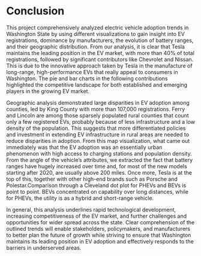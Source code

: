 # Conclusion


This project comprehensively analyzed electric vehicle adoption trends in Washington State by using different visualizations to gain insight into EV registrations, dominance by manufacturers, the evolution of battery ranges, and their geographic distribution. From our analysis, it is clear that Tesla maintains the leading position in the EV market, with more than 40% of total registrations, followed by significant contributors like Chevrolet and Nissan. This is due to the innovative approach taken by Tesla in the manufacture of long-range, high-performance EVs that really appeal to consumers in Washington. The pie and bar charts in the following contributions highlighted the competitive landscape for both established and emerging players in the growing EV market.

Geographic analysis demonstrated large disparities in EV adoption among counties, led by King County with more than 107,000 registrations.
Ferry and Lincoln are among those sparsely populated rural counties that count only a few registered EVs, probably because of less infrastructure and a low density of the population. This suggests that more differentiated policies and investment in extending EV infrastructure in rural areas are needed to reduce disparities in adoption. From this map visualization, what came out immediately was that the EV adoption was an essentially urban phenomenon with high access to charging stations and population density. From the angle of the vehicle's attributes, we extracted the fact that battery ranges have hugely increased over time and, for most of the new models starting after 2020, are usually above 200 miles. Once more, Tesla is at the top of this, together with other high-end brands such as Porsche and Polestar.Comparison through a Cleveland dot plot for PHEVs and BEVs is point to point. BEVs concentrated on capability over long distances, while for PHEVs, the utility is as a hybrid and short-range vehicle.

In general, this analysis underlines rapid technological development, increasing competitiveness of the EV market, and further challenges and opportunities for wider spread across the state. Clear comprehension of the outlined trends will enable stakeholders, policymakers, and manufacturers to better plan the future of growth while striving to ensure that Washington maintains its leading position in EV adoption and effectively responds to the barriers in underserved areas.